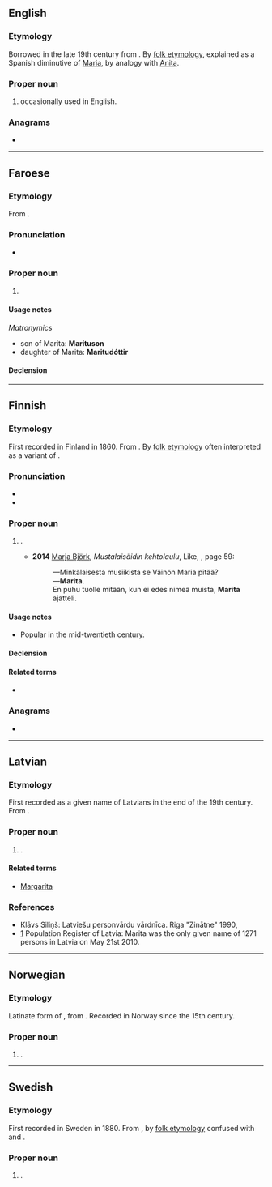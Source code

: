 {{also|marita|mãritã|mărita|märita}}
==English==

===Etymology===
Borrowed in the late 19th century from {{etyl|no|en}} {{m|no|Marita}}. By [[folk etymology]], explained as a Spanish diminutive of [[Maria]], by analogy with [[Anita]].

===Proper noun===
{{en-proper noun}}

# {{given name|female|from=Ancient Greek}} occasionally used in English.

===Anagrams===
* {{anagrams|en|Amrita|Imatra|amrita|tamari}}

----

==Faroese==

===Etymology===
From {{der|fo|no|Marita}}.

===Pronunciation===
* {{IPA|/ˈmɛaːɹɪta/|lang=fo}}
*: {{rhymes|ɛaːɹɪta|lang=fo}}

===Proper noun===
{{head|fo|proper noun|g=f}}

# {{given name|female|lang=fo}}

====Usage notes====
''Matronymics''
* son of Marita: '''Marituson'''
* daughter of Marita: '''Maritudóttir'''

====Declension====
{{fo-decl-proper-noun-s-indef|Marita|Maritu|Maritu|Maritu}}

----

==Finnish==

===Etymology===
First recorded in Finland in 1860. From {{etyl|no|fi}} {{m|no|Marita}}. By [[folk etymology]] often interpreted as a variant of {{m|fi|Maria}}.

===Pronunciation===
* {{IPA|lang=fi|[ˈmɑritɑ]}}
* {{hyphenation|Ma|ri|ta|lang=fi}}

===Proper noun===
{{fi-proper noun}}

# {{given name|female|lang=fi}}.
#* '''2014''' [[w:fi:Marja Björk|Marja Björk]], ''Mustalaisäidin kehtolaulu'', Like, {{ISBN|978-952-01-1077-2}}, page 59:
#*: —Minkälaisesta musiikista se Väinön Maria pitää?
#*: —'''Marita'''.
#*: En puhu tuolle mitään, kun ei edes nimeä muista, '''Marita''' ajatteli.

====Usage notes====
* Popular in the mid-twentieth century.

====Declension====
{{fi-decl-katiska|Marit|a}}<!--kala per joukahainen.puimula.org but -oiden also occurs once in google. borderline-->

====Related terms====
* {{l|fi|Maritta}}

===Anagrams===
* {{anagrams|fi|Imatra|Maarit|raamit}}

----

==Latvian==

===Etymology===
First recorded as a given name of Latvians in the end of the 19th century. From {{etyl|no|lv}} {{m|no|Marita}}.

===Proper noun===
{{head|lv|proper noun|g=f}}

# {{given name|female|lang=lv}}.

====Related terms====
* [[Margarita]]

===References===
* Klāvs Siliņš: Latviešu personvārdu vārdnīca. Riga "Zinātne" 1990, {{ISBN|5-7966-0278-0}}
* [http://www.pmlp.gov.lv/lv/statistika/personvardu.html] Population Register of Latvia: Marita was the only given name of 1271 persons in Latvia on May 21st 2010.

----

==Norwegian==

===Etymology===
Latinate form of {{m|no|Marit}}, from {{m|no|Margareta||[[Margaret]]}}. Recorded in Norway since the 15th century.

===Proper noun===
{{head|no|proper noun}}

# {{given name|female|lang=no}}.

----

==Swedish==

===Etymology===
First recorded in Sweden in 1880. From {{der|sv|no|Marita}}, by [[folk etymology]] confused with {{m|sv|Maria}} and {{m|sv|Marta}}.

===Proper noun===
{{sv-proper noun|c}}

# {{given name|female|lang=sv}}.